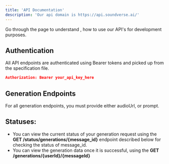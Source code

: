 ```yaml
---
title: 'API Documentation'
description: 'Our api domain is https://api.soundverse.ai/'
---
```


<Note>
   Go through the page to understand , how to use our API's for development purposes.
</Note>



## Authentication

All API endpoints are authenticated using Bearer tokens and picked up from the specification file.

```json
Authorization: Bearer your_api_key_here
```

## Generation Endpoints

For all generation endpoints, you must provide either audioUrl, or prompt.

## Statuses:

- You can view the current status of your generation request using the **GET /status/generations/{message_id}** endpoint described below for checking the status of message_id.
- You can view the generation data once it is successful, using the **GET /generations/{userId}/{messageId}**
